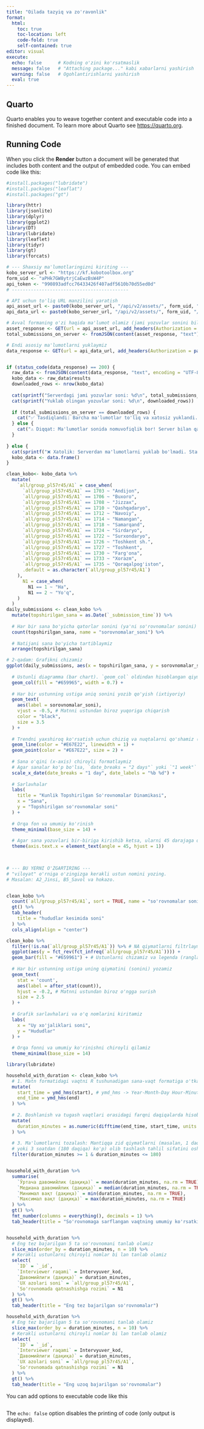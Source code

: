 ```yaml
---
title: "Oilada tazyiq va zo'ravonlik"
format: 
  html:
    toc: true
    toc-location: left
    code-fold: true
    self-contained: true
editor: visual
execute:
  echo: false      # Kodning o'zini ko'rsatmaslik
  message: false   # "Attaching package..." kabi xabarlarni yashirish
  warning: false   # Ogohlantirishlarni yashirish
  eval: true 
---
```


## Quarto

Quarto enables you to weave together content and executable code into a finished document. To learn more about Quarto see <https://quarto.org>.

## Running Code

When you click the **Render** button a document will be generated that includes both content and the output of embedded code. You can embed code like this:

```r

#install.packages("lubridate")
#install.packages("leaflat")
#install.packages("gt")

library(httr)
library(jsonlite)
library(dplyr)
library(ggplot2)
library(DT)
library(lubridate)
library(leaflet)
library(tidyr)
library(gt)
library(forcats)

# --- Shaxsiy ma'lumotlaringizni kiriting ---
kobo_server_url <- "https://kf.kobotoolbox.org"
form_uid <- "aPHk7GW8ytrjCaEwzBsW4P" 
api_token <- "990893adfcc76433426f407adf5610b70d55ed0d"
# -------------------------------------------

# API uchun to'liq URL manzilini yaratish
api_asset_url <- paste0(kobo_server_url, "/api/v2/assets/", form_uid, ".json")
api_data_url <- paste0(kobo_server_url, "/api/v2/assets/", form_uid, "/data.json")

# Avval formaning o'zi haqida ma'lumot olamiz (jami yozuvlar sonini bilish uchun)
asset_response <- GET(url = api_asset_url, add_headers(Authorization = paste("Token", api_token)))
total_submissions_on_server <- fromJSON(content(asset_response, "text"))$deployment__submission_count

# Endi asosiy ma'lumotlarni yuklaymiz
data_response <- GET(url = api_data_url, add_headers(Authorization = paste("Token", api_token)))


if (status_code(data_response) == 200) {
  raw_data <- fromJSON(content(data_response, "text", encoding = "UTF-8"))
  kobo_data <- raw_data$results
  downloaded_rows <- nrow(kobo_data)
  
  cat(sprintf("Serverdagi jami yozuvlar soni: %d\n", total_submissions_on_server))
  cat(sprintf("Yuklab olingan yozuvlar soni: %d\n", downloaded_rows))
  
  if (total_submissions_on_server == downloaded_rows) {
    cat("✅ Tasdiqlandi: Barcha ma'lumotlar to'liq va xatosiz yuklandi.\n")
  } else {
    cat("⚠️ Diqqat: Ma'lumotlar sonida nomuvofiqlik bor! Server bilan qayta tekshiring.\n")
  }
  
} else {
  cat(sprintf("❌ Xatolik: Serverdan ma'lumotlarni yuklab bo'lmadi. Status kodi: %d\n", status_code(data_response)))
  kobo_data <- data.frame() 
}

clean_kobo<- kobo_data %>%
  mutate(
    `all/group_pl57r45/A1` = case_when(
      `all/group_pl57r45/A1` == 1703 ~ "Andijon",
      `all/group_pl57r45/A1` == 1706 ~ "Buxoro",
      `all/group_pl57r45/A1` == 1708 ~ "Jizzax",
      `all/group_pl57r45/A1` == 1710 ~ "Qashqadaryo",
      `all/group_pl57r45/A1` == 1712 ~ "Navoiy",
      `all/group_pl57r45/A1` == 1714 ~ "Namangan",
      `all/group_pl57r45/A1` == 1718 ~ "Samarqand",
      `all/group_pl57r45/A1` == 1724 ~ "Sirdaryo",
      `all/group_pl57r45/A1` == 1722 ~ "Surxondaryo",
      `all/group_pl57r45/A1` == 1726 ~ "Toshkent sh.",
      `all/group_pl57r45/A1` == 1727 ~ "Toshkent",
      `all/group_pl57r45/A1` == 1730 ~ "Farg'ona",
      `all/group_pl57r45/A1` == 1733 ~ "Xorazm",
      `all/group_pl57r45/A1` == 1735 ~ "Qoraqalpog'iston",
      .default = as.character(`all/group_pl57r45/A1`)
    ),
      N1 = case_when(
        N1 == 1 ~ "Ha",
        N1 == 2 ~ "Yo'q",
    )
  )  
daily_submissions <- clean_kobo %>%
  mutate(topshirilgan_sana = as.Date(`_submission_time`)) %>%
  
  # Har bir sana bo'yicha qatorlar sonini (ya'ni so'rovnomalar sonini) sanaymiz
  count(topshirilgan_sana, name = "sorovnomalar_soni") %>%
  
  # Natijani sana bo'yicha tartiblaymiz
  arrange(topshirilgan_sana)

# 2-qadam: Grafikni chizamiz
ggplot(daily_submissions, aes(x = topshirilgan_sana, y = sorovnomalar_soni)) +
  
  # Ustunli diagramma (bar chart). `geom_col` oldindan hisoblangan qiymatlar uchun ishlatiladi.
  geom_col(fill = "#659965", width = 0.7) +
  
  # Har bir ustunning ustiga aniq sonini yozib qo'yish (ixtiyoriy)
  geom_text(
    aes(label = sorovnomalar_soni),
    vjust = -0.5, # Matnni ustundan biroz yuqoriga chiqarish
    color = "black",
    size = 3.5
  ) +
  
  # Trendni yaxshiroq ko'rsatish uchun chiziq va nuqtalarni qo'shamiz (ixtiyoriy)
  geom_line(color = "#E67E22", linewidth = 1) +
  geom_point(color = "#E67E22", size = 2) +
  
  # Sana o'qini (x-axis) chiroyli formatlaymiz
  # Agar sanalar ko'p bo'lsa, `date_breaks = "2 days"` yoki `"1 week"` qilib o'zgartirishingiz mumkin
  scale_x_date(date_breaks = "1 day", date_labels = "%b %d") +
  
  # Sarlavhalar
  labs(
    title = "Kunlik Topshirilgan So'rovnomalar Dinamikasi",
    x = "Sana",
    y = "Topshirilgan so'rovnomalar soni"
  ) +
  
  # Orqa fon va umumiy ko'rinish
  theme_minimal(base_size = 14) +
  
  # Agar sana yozuvlari bir-biriga kirishib ketsa, ularni 45 darajaga qiyalashtiramiz
  theme(axis.text.x = element_text(angle = 45, hjust = 1))

  

# --- BU YERNI O'ZGARTIRING ---
# "viloyat" o'rniga o'zingizga kerakli ustun nomini yozing.
# Masalan: A2_Jinsi, B5_Savol va hokazo.


clean_kobo %>%
  count(`all/group_pl57r45/A1`, sort = TRUE, name = "so'rovnomalar soni soni") %>%
  gt() %>%
  tab_header(
    title = "hududlar kesimida soni"
  ) %>%
  cols_align(align = "center")

clean_kobo %>%
  filter(!is.na(`all/group_pl57r45/A1`)) %>% # NA qiymatlarni filtrlaymiz
  ggplot(aes(y = fct_rev(fct_infreq(`all/group_pl57r45/A1`)))) +
  geom_bar(fill = "#659961") + # Ustunlarni chizamiz va legenda (ranglar izohi)ni yashiramiz
  
  # Har bir ustunning ustiga uning qiymatini (sonini) yozamiz
  geom_text(
    stat = 'count', 
    aes(label = after_stat(count)), 
    hjust = -0.2, # Matnni ustundan biroz o'ngga surish
    size = 2.5
  ) +
  
  # Grafik sarlavhalari va o'q nomlarini kiritamiz
  labs(
    x = "Uy xo'jaliklari soni",
    y = "Hududlar"
  ) +
  
  # Orqa fonni va umumiy ko'rinishni chiroyli qilamiz
  theme_minimal(base_size = 14) 

library(lubridate)

household_with_duration <- clean_kobo %>%
  # 1. Matn formatidagi vaqtni R tushunadigan sana-vaqt formatiga o'tkazamiz
  mutate(
    start_time = ymd_hms(start), # ymd_hms -> Year-Month-Day Hour-Minute-Second
    end_time = ymd_hms(end)
  ) %>%
  
  # 2. Boshlanish va tugash vaqtlari orasidagi farqni daqiqalarda hisoblaymiz
  mutate(
    duration_minutes = as.numeric(difftime(end_time, start_time, units = "mins"))
  ) %>%
  
  # 3. Ma'lumotlarni tozalash: Mantiqqa zid qiymatlarni (masalan, 1 daqiqadan kam 
  # yoki 3 soatdan (180 daqiqa) ko'p) olib tashlash tahlil sifatini oshiradi.
  filter(duration_minutes >= 1 & duration_minutes <= 180)


household_with_duration %>%
  summarise(
    `Ўртача давомийлик (дақиқа)` = mean(duration_minutes, na.rm = TRUE),
    `Медиана давомийлик (дақиқа)` = median(duration_minutes, na.rm = TRUE),
    `Минимал вақт (дақиқа)` = min(duration_minutes, na.rm = TRUE),
    `Максимал вақт (дақиқа)` = max(duration_minutes, na.rm = TRUE)
  ) %>%
  gt() %>%
  fmt_number(columns = everything(), decimals = 1) %>%
  tab_header(title = "So'rovnomaga sarflangan vaqtning umumiy ko'rsatkichlari")


household_with_duration %>%
  # Eng tez bajarilgan 5 ta so'rovnomani tanlab olamiz
  slice_min(order_by = duration_minutes, n = 10) %>%
  # Kerakli ustunlarni chiroyli nomlar bi lan tanlab olamiz
  select(
    `ID` = `_id`,
    `Interviewer raqami` = Intervyuver_kod,
    `Давомийлиги (дақиқа)` = duration_minutes,
    `UX azolari soni` = `all/group_pl57r45/A1`,
    `So'rovnomada qatnashishga rozimi` = N1
  ) %>%
  gt() %>%
  tab_header(title = "Eng tez bajarilgan so'rovnomalar")

household_with_duration %>%
  # Eng tez bajarilgan 5 ta so'rovnomani tanlab olamiz
  slice_max(order_by = duration_minutes, n = 10) %>%
  # Kerakli ustunlarni chiroyli nomlar bi lan tanlab olamiz
  select(
    `ID` = `_id`,
    `Interviewer raqami` = Intervyuver_kod,
    `Давомийлиги (дақиқа)` = duration_minutes,
    `UX azolari soni` = `all/group_pl57r45/A1`,
    `So'rovnomada qatnashishga rozimi` = N1
  ) %>%
  gt() %>%
  tab_header(title = "Eng uzoq bajarilgan so'rovnomalar")


```

You can add options to executable code like this

```         
```

The `echo: false` option disables the printing of code (only output is displayed).
